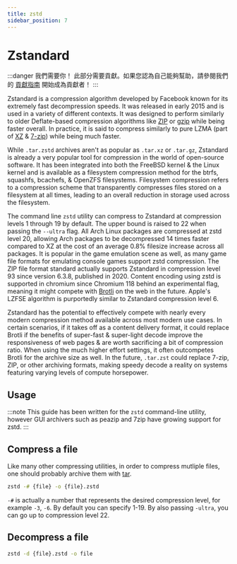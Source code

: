 ```yaml
---
title: zstd
sidebar_position: 7
---
```


# Zstandard

:::danger 我們需要你！
此部分需要貢獻。如果您認為自己能夠幫助，請參閱我們的 [貢獻指南](../contribution-guide.mdx) 開始成為貢獻者！
:::

Zstandard is a compression algorithm developed by Facebook known for its extremely fast decompression speeds. It was released in early 2015 and is used in a variety of different contexts. It was designed to perform similarly to older Deflate-based compression algorithms like [ZIP](../data/zip.mdx) or [gzip](../data/gzip.mdx) while being faster overall. In practice, it is said to compress similarly to pure LZMA (part of [XZ](../data/xz.mdx) & [7-zip](../data/7z.mdx)) while being much faster.

While `.tar.zstd` archives aren't as popular as `.tar.xz` or `.tar.gz`, Zstandard is already a very popular tool for compression in the world of open-source software. It has been integrated into both the FreeBSD kernel & the Linux kernel and is available as a filesystem compression method for the btrfs, squashfs, bcachefs, & OpenZFS filesystems. Filesystem compression refers to a compression scheme that transparently compresses files stored on a filesystem at all times, leading to an overall reduction in storage used across the filesystem.

The command line `zstd` utility can compress to Zstandard at compression levels 1 through 19 by default. The upper bound is raised to 22 when passing the `--ultra` flag. All Arch Linux packages are compressed at zstd level 20, allowing Arch packages to be decompressed 14 times faster compared to XZ at the cost of an average 0.8% filesize increase across all packages. It is popular in the game emulation scene as well, as many game file formats for emulating console games support zstd compression. The ZIP file format standard actually supports Zstandard in compression level 93 since version 6.3.8, published in 2020. Content encoding using zstd is supported in chromium since Chromium 118 behind an experimental flag, meaning it might compete with [Brotli](./brotli.mdx) on the web in the future. Apple's LZFSE algorithm is purportedly similar to Zstandard compression level 6.

Zstandard has the potential to effectively compete with nearly every modern compression method available across most modern use cases. In certain scenarios, if it takes off as a content delivery format, it could replace Brotli if the benefits of super-fast & super-light decode improve the responsiveness of web pages & are worth sacrificing a bit of compression ratio. When using the much higher effort settings, it often outcompetes Brotli for the archive size as well. In the future, `.tar.zst` could replace 7-zip, ZIP, or other archiving formats, making speedy decode a reality on systems featuring varying levels of compute horsepower.

## Usage
:::note
This guide has been written for the `zstd` command-line utility, however GUI archivers such as peazip and 7zip have growing support for zstd.
:::
## Compress a file
Like many other compressing utilities, in order to compress mutliple files, one should probably archive them with [tar](./tar.mdx).
```bash
zstd -# {file} -o {file}.zstd
```
`-#` is actually a number that represents the desired compression level, for example `-3`, `-6`. By default you can specify 1-19. By also passing `-ultra`, you can go up to compression level 22.

## Decompress a file
```bash
zstd -d {file}.zstd -o file
```
